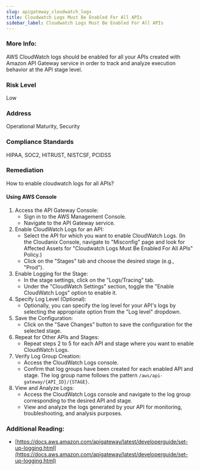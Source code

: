 ```yaml
---
slug: apigateway_cloudwatch_logs
title: Cloudwatch Logs Must Be Enabled For All APIs
sidebar_label: Cloudwatch Logs Must Be Enabled For All APIs
---
```


### More Info:

AWS CloudWatch logs should be enabled for all your APIs created with Amazon API Gateway service in order to track and analyze execution behavior at the API stage level.

### Risk Level

Low

### Address

Operational Maturity, Security

### Compliance Standards

HIPAA, SOC2, HITRUST, NISTCSF, PCIDSS

### Remediation

How to enable cloudwatch logs for all APIs?

#### Using AWS Console

1. Access the API Gateway Console:
   - Sign in to the AWS Management Console.
   - Navigate to the API Gateway service.
2. Enable CloudWatch Logs for an API:
   - Select the API for which you want to enable CloudWatch Logs.
     (In the Cloudanix Console, navigate to "Misconfig" page and look for Affected Assets for "Cloudwatch Logs Must Be Enabled For All APIs" Policy.)
   - Click on the "Stages" tab and choose the desired stage (e.g., "Prod").
3. Enable Logging for the Stage:
   - In the stage settings, click on the "Logs/Tracing" tab.
   - Under the "CloudWatch Settings" section, toggle the "Enable CloudWatch Logs" option to enable it.
4. Specify Log Level (Optional):
   - Optionally, you can specify the log level for your API's logs by selecting the appropriate option from the "Log level" dropdown.
5. Save the Configuration:
   - Click on the "Save Changes" button to save the configuration for the selected stage.
6. Repeat for Other APIs and Stages:
   - Repeat steps 2 to 5 for each API and stage where you want to enable CloudWatch Logs.
7. Verify Log Group Creation:
   - Access the CloudWatch Logs console.
   - Confirm that log groups have been created for each enabled API and stage. The log group name follows the pattern `/aws/api-gateway/{API_ID}/{STAGE}`.
8. View and Analyze Logs:
   - Access the CloudWatch Logs console and navigate to the log group corresponding to the desired API and stage.
   - View and analyze the logs generated by your API for monitoring, troubleshooting, and analysis purposes.

### Additional Reading:

- [https://docs.aws.amazon.com/apigateway/latest/developerguide/set-up-logging.html](https://docs.aws.amazon.com/apigateway/latest/developerguide/set-up-logging.html) 

